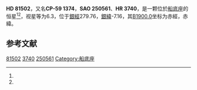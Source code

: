 {{Starbox begin
| name = HD 81502
}}
{{Starbox observe
| epoch = [[J2000.0|J2000.0]]
| constell = [[船底座|船底座]]<ref name=SIMBAD>{{cite web
 | url=http://simbad.u-strasbg.fr/simbad/sim-id?Ident=HR+3740
 | title =Pulsating variable Star
 | publisher=Centre de Données astronomiques de Strasbourg
 | work=SIMBAD
 | accessdate=2012-07-13}}</ref><ref name=DATA>{{cite web
 | url=http://vizier.u-strasbg.fr/viz-bin/VizieR-5?-out.add=.&-source=5050&-corr=PK=HR&-out.max=9999&HR=3740
 | title=VizieR Detailed Page
 | accessdate=2012-07-13
 | archive-date=2016-03-04
 | archive-url=https://web.archive.org/web/20160304201345/http://vizier.u-strasbg.fr/viz-bin/VizieR-5?-out.add=.&-source=5050&-corr=PK=HR&-out.max=9999&HR=3740
 | dead-url=no
 }}</ref>
| 星官 = 
| ra = {{RA|9|23|27.4}}<ref name=SIMBAD /><ref name=DATA />
| dec = {{DEC|-60|18|9}}<ref name=SIMBAD /><ref name=DATA />
| appmag_v = 6.3<ref name=SIMBAD /><ref name=DATA />
}}
{{Starbox character
| class = K1-2II-III<ref name=SIMBAD /><ref name=DATA />
| b-v = 1.48<ref name=SIMBAD /><ref name=DATA />
| u-b = 1.68<ref name=SIMBAD /><ref name=DATA />
| r-i = <ref name=SIMBAD /><ref name=DATA />
| variable = 
}}
{{Starbox astrometry
| radial_v = 1.68
| prop_mo_ra = 22
| parallax = 
| p_error = 
}}
{{Starbox catalog
| names =CP-59 1374，[[SAO星表|SAO]] 250561，[[HD星表|HD]] 81502，[[HR星表|HR]] 3740}}
{{Starbox reference |Simbad=HR+3740}}
{{Starbox end}}

'''HD 81502'''，又名'''CP-59 1374'''，'''SAO 250561'''、'''HR 3740'''，是一颗位於[[船底座|船底座]]的恒星<ref name=SIMBAD /><ref name=DATA />，视星等为6.3，位于[[銀道座標系|銀經]]279.76，[[銀道座標系|銀緯]]-7.16，其[[B1900.0|B1900.0]]坐标为赤經{{RA|9|20|47.7}}，赤緯{{DEC|-59|-7.16|21}}。

== 参考文献 ==
{{reflist}}

{{star-stub}}

[[Category:HD和HDE天體|81502]]
[[Category:HR天體|3740]]
[[Category:SAO天體|250561]]
[[Category:船底座|Category:船底座]]